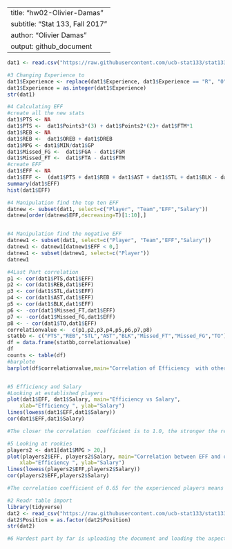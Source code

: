 
---
title: "hw02-Olivier-Damas"
subtitle: "Stat 133, Fall 2017"
author: "Olivier Damas"
output: github_document
---



```r
dat1 <- read.csv("https://raw.githubusercontent.com/ucb-stat133/stat133-fall-2017/master/data/nba2017-player-statistics.csv", colClasses=c("Player"="character","Team"="character", "Position"="factor", "Experience" ="character"))

#3 Changing Experience to 
dat1$Experience <- replace(dat1$Experience, dat1$Experience == "R", "0")
dat1$Experience = as.integer(dat1$Experience)
str(dat1)

#4 Calculating EFF
#create all the new stats
dat1$PTS <- NA
dat1$PTS <-  dat1$Points3*(3) + dat1$Points2*(2)+ dat1$FTM*1
dat1$REB <- NA
dat1$REB <-  dat1$OREB + dat1$DREB
dat1$MPG <- dat1$MIN/dat1$GP
dat1$Missed_FG <-  dat1$FGA - dat1$FGM
dat1$Missed_FT <-  dat1$FTA - dat1$FTM
#create EFF
dat1$EFF <- NA
dat1$EFF <-  (dat1$PTS + dat1$REB + dat1$AST + dat1$STL + dat1$BLK - dat1$Missed_FG - dat1$Missed_FT- dat1$TO)/ dat1$GP
summary(dat1$EFF)
hist(dat1$EFF)

#4 Manipulation find the top ten EFF
datnew <- subset(dat1, select=c("Player", "Team","EFF","Salary"))
datnew[order(datnew$EFF,decreasing=T)[1:10],]


#4 Manipulation find the negative EFF
datnew1 <- subset(dat1, select=c("Player", "Team","EFF","Salary"))
datnew1 <- datnew1[datnew1$EFF < 0,]
datnew1 <- subset(datnew1, select=c("Player"))
datnew1

#4Last Part correlation
p1 <- cor(dat1$PTS,dat1$EFF)
p2 <- cor(dat1$REB,dat1$EFF)
p3 <- cor(dat1$STL,dat1$EFF)
p4 <- cor(dat1$AST,dat1$EFF)
p5 <- cor(dat1$BLK,dat1$EFF)
p6 <- -cor(dat1$Missed_FT,dat1$EFF)
p7 <- -cor(dat1$Missed_FG,dat1$EFF)
p8 <- - cor(dat1$TO,dat1$EFF)
correlationvalue <-  c(p1,p2,p3,p4,p5,p6,p7,p8)
statbb <- c("PTS","REB","STL","AST","BLK","Missed_FT","Missed_FG","TO")
df = data.frame(statbb,correlationvalue) 
df
counts <- table(df)
#barplote
barplot(df$correlationvalue,main="Correlation of Efficiency  with other factors", width = 1, space = c(0.2,1), beside=TRUE, ylim = c(-1, 1),names = c("PTS","REB","STL","AST","BLK","Missed_FT","Missed_FG","TO"),cex.names=0.35)


#5 Efficiency and Salary
#Looking at established players
plot(dat1$EFF, dat1$Salary, main="Efficiency vs Salary", 
  	xlab="Efficiency ", ylab="Salary") 
lines(lowess(dat1$EFF,dat1$Salary))
cor(dat1$EFF,dat1$Salary)

#The closer the correlation  coefficient is to 1.0, the stronger the relationship between the efficiency and salary. A correlation of 0.65 the presence of a  somewhat strong relationship.Moreover the positive value means as efficiency increases salary increases.

#5 Looking at rookies
players2 <- dat1[dat1$MPG > 20,]
plot(players2$EFF, players2$Salary, main="Correlation between EFF and other stats", 
  	xlab="Efficiency ", ylab="Salary") 
lines(lowess(players2$EFF,players2$Salary))
cor(players2$EFF,players2$Salary)

#The correlation coefficient of 0.65 for the experienced players means that the relationship is somewhat stronger for EFF and salary than in the less experienced group with a correlation coefficient of 0.53. This may be due to these players being less proven and terefore not as entitled to the salary raise. 
```



```r
#2 Readr table import
library(tidyverse)
dat2 <- read_csv("https://raw.githubusercontent.com/ucb-stat133/stat133-fall-2017/master/data/nba2017-player-statistics.csv", col_names= TRUE, cols( "Player"= col_character(),"Team"=col_character(), "Experience" =col_character()))
dat2$Position = as.factor(dat2$Position)
str(dat2)

#6 Hardest part by far is uploading the document and loading the aspects. I thought graphing was relatively easy. I like the Data 8 Jupyter Notebook much better. About 5 hours. I did not get help. Loading the document took forever and is very frustrating, the rest is interesting.


```

